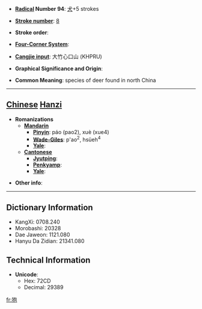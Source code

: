* '''[[Wiktionary:Chinese radical index| Radical]] Number 94''': [[Wiktionary:Chinese radical index 犬|犬]]+5 strokes

* '''[[Wiktionary:Chinese total strokes index|Stroke number]]''': [[Wiktionary:Chinese total strokes index 8|8]]

* '''Stroke order''': 

* '''[[Wiktionary:Chinese four corner index|Four-Corner System]]''': 

* '''[[Wiktionary:Chinese Cangjie index|Cangjie input]]''': 大竹心口山 (KHPRU)

* '''Graphical Significance and Origin''': 

* '''Common Meaning''': species of deer found in north China

----

== [[Chinese]] [[Hanzi]] ==

* '''Romanizations'''
** '''[[Mandarin]]'''
*** '''[[Pinyin]]''': páo (pao2), xuè (xue4)
*** '''[[Wade-Giles]]''': p'ao<sup>2</sup>, hsüeh<sup>4</sup>
*** '''[[Yale]]''': 
** '''[[Cantonese]]'''
*** '''[[Jyutping]]''':
*** '''[[Penkyamp]]''': 
*** '''[[Yale]]''': 

* '''Other info''': 

----

== Dictionary Information ==

* KangXi: 0708.240
* Morobashi: 20328
* Dae Jaweon: 1121.080
* Hanyu Da Zidian: 21341.080

== Technical Information ==

* '''Unicode''':
** Hex: 72CD
** Decimal: 29389

[[fr:狍]]